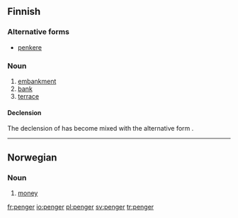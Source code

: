 ==Finnish==

===Alternative forms===
* [[penkere]]

===Noun===
{{infl|fi|noun}}

# [[embankment]]
# [[bank]]
# [[terrace]]

====Declension====
The declension of {{term||penger}} has become mixed with the alternative form {{term|penkere}}.
{{fi-decl-ahven|pe|ng|nk|er|ä}}
{{fi-decl-hame|penker|||ä}}

----

==Norwegian==

===Noun===
{{infl|no|noun|g=p}}

# [[money]]

[[fr:penger]]
[[io:penger]]
[[pl:penger]]
[[sv:penger]]
[[tr:penger]]